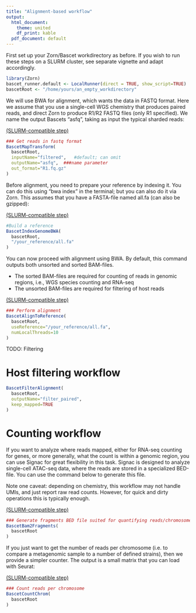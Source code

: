 ```yaml
---
title: "Alignment-based workflow"
output:
  html_document:
    theme: united
    df_print: kable
  pdf_document: default
---
```




First set up your Zorn/Bascet workdirectory as before. If you wish to run
these steps on a SLURM cluster, see separate vignette and adapt accordingly.

```r
library(Zorn)
bascet_runner.default <- LocalRunner(direct = TRUE, show_script=TRUE)
bascetRoot <- "/home/yours/an_empty_workdirectory"
```

We will use BWA for alignment, which wants the data in FASTQ format. Here we assume that you use a single-cell
WGS chemistry that produces paired reads, and direct Zorn to produce R1/R2 FASTQ files (only R1 specified).
We name the output Bascets "asfq", taking as input the typical sharded reads:

[(SLURM-compatible step)](slurm.html)

```r
### Get reads in fastq format
BascetMapTransform(
  bascetRoot,
  inputName="filtered",   #default; can omit
  outputName="asfq",  ###name parameter
  out_format="R1.fq.gz"
)
```



Before alignment, you need to prepare your reference by indexing it.
You can do this using "bwa index" in the terminal; but you can also do
it via Zorn. This assumes that you have a FASTA-file named all.fa
(can also be gzipped):

[(SLURM-compatible step)](slurm.html)

```r
#Build a reference
BascetIndexGenomeBWA(
  bascetRoot,
  "/your_reference/all.fa"
)
```





You can now proceed with alignment using BWA. By default, this command
outputs both unsorted and sorted BAM-files.

* The sorted BAM-files are required for counting of reads in genomic regions, i.e., WGS species counting and RNA-seq
* The unsorted BAM-files are required for filtering of host reads

[(SLURM-compatible step)](slurm.html)

```r
### Perform alignment
BascetAlignToReference(
  bascetRoot,
  useReference="/your_reference/all.fa",
  numLocalThreads=10
)
```


TODO: Filtering


# Host filtering workflow 


```r
BascetFilterAlignment(
  bascetRoot,
  outputName="filter_paired",
  keep_mapped=TRUE
)
```






# Counting workflow


If you want to analyze where reads mapped, either for RNA-seq counting for genes,
or more generally, what the count is within a genomic region, you can use Signac
for great flexibility in this task. Signac is designed to analyze
single-cell ATAC-seq data, where the reads are stored in a specialized BED-file.
You can use the command below to generate this file.

Note one caveat: depending on chemistry, this workflow may not handle UMIs,
and just report raw read counts. However, for quick and dirty operations
this is typically enough.

[(SLURM-compatible step)](slurm.html)

```r
### Generate fragments BED file suited for quantifying reads/chromosome using Signac later 
BascetBam2Fragments(
  bascetRoot
)
```



If you just want to get the number of reads per chromosome (i.e. to compare a metagenomic sample to a number of defined strains),
then we provide a simpler counter. The output is a small matrix that you can load with Seurat:

[(SLURM-compatible step)](slurm.html)

```r
### Count reads per chromosome
BascetCountChrom(
  bascetRoot
)
```


